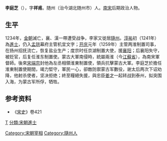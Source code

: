 {{Otheruses|other=名为李祥甫的其他人物|李祥甫}}
{{Refimprove|time=2010-04-01T08:37:27+00:00}}
'''李庭芝'''（{{bd|1219年||1276年||catIdx=L李}}），字'''祥甫'''。随州（治今湖北随州市）人。[[南宋|南宋]]后期政治人物。

== 生平 ==
1234年，[[金朝|金朝]]滅亡，襄、漢一帶遭受战争，李家又徙居[[隨州|隨州]]。[[淳祐|淳祐]]初（1241年）為[[進士|進士]]，仍入[[孟珙|孟珙]]幕府主管机宜文字；[[开庆|开庆]]元年（1259年）主管两淮制置司事，在扬州招抚流亡，恢复盐业生产；度宗时任京湖制置大使，援[[襄阳|襄阳]]；后襄阳失守，被贬官，后复任淮东制置使。蒙古大軍南侵時，統屬兩淮（今[[江蘇省|江蘇省]]），為南宋軍督師。後來[[宋端宗|宋端宗]]封他為左丞相領淮東制置使，領兵抗擊蒙古大軍。李庭芝於擔任淮東制置使期間，竭力堅守，軍民一心，卻敵防禦蒙古军數役，谢太后两次下诏劝降，他射杀使者，坚决拒绝；終至糧絕失援，與忠臣[[姜才|姜才]]一起转战到泰州，拟突围入海，为蒙古军所俘，牺牲。

== 参考资料 ==
*《[[宋史|宋史]]》卷421

{{start box}}
{{s-before|[[文天祥|文天祥]]}}
{{s-title|[[南宋|南宋]][[右丞相|右丞相]]|1276年}}
{{s-after|[[文天祥|文天祥]]}}
{{end box}}

{{Authority control}}
{{DEFAULTSORT:Li李}}
[[分類:李姓|T]]
[[分類:宋朝進士|分類:宋朝進士]]
[[Category:宋朝宰相|Category:宋朝宰相]]
[[Category:隨州人|Category:隨州人]]